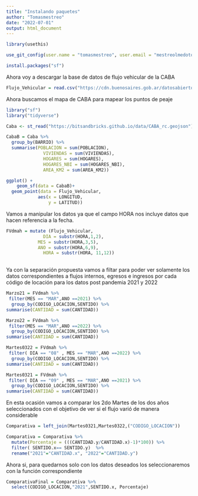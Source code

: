 ```yaml
---
title: "Instalando paquetes"
author: "Tomasmestreo"
date: "2022-07-01"
output: html_document
---
```


```r
library(usethis)
```

```r
use_git_config(user.name = "tomasmestreo", user.email = "mestreolmedotomas@gmail.com")

```


```r
install.packages("sf")
```
Ahora voy a descargar la base de datos de flujo vehicular de la CABA
```r
Flujo_Vehicular = read.csv("https://cdn.buenosaires.gob.ar/datosabiertos/datasets/transporte-y-obras-publicas/flujo-vehicular-anillo-digital/dataset_flujo_vehicular.csv")
```
Ahora buscamos el mapa de CABA para mapear los puntos de peaje

```r
library("sf")
library("tidyverse")
```

```r
Caba <- st_read("https://bitsandbricks.github.io/data/CABA_rc.geojson")
```
```r
CabaB = Caba %>% 
  group_by(BARRIO) %>% 
  summarise(POBLACION = sum(POBLACION),
              VIVIENDAS = sum(VIVIENDAS),
              HOGARES = sum(HOGARES),
              HOGARES_NBI = sum(HOGARES_NBI),
              AREA_KM2 = sum(AREA_KM2))
```

```r
ggplot() + 
    geom_sf(data = CabaB)+ 
  geom_point(data = Flujo_Vehicular,
            aes(x = LONGITUD,
                y = LATITUD))
```
Vamos a manipular los datos ya que el campo HORA nos incluye datos que hacen referencia a la fecha.
                             
```r
FVdmah = mutate (Flujo_Vehicular,
              DIA = substr(HORA,1,2),
            MES = substr(HORA,3,5),
            ANO = substr(HORA,6,9),
              HORA = substr(HORA, 11,12))
              
```

Ya con la separación propuesta vamos a filtar para poder ver solamente los datos correspondientes a flujos internos, egresos e ingresos por cada código de locación para los datos post pandemia 2021 y 2022

```r
Marzo21 = FVdmah %>% 
 filter(MES == "MAR",ANO ==2021) %>% 
  group_by(CODIGO_LOCACION,SENTIDO) %>% 
summarise(CANTIDAD = sum(CANTIDAD))
```

```r
Marzo22 = FVdmah %>% 
 filter(MES == "MAR",ANO ==2022) %>% 
  group_by(CODIGO_LOCACION,SENTIDO) %>% 
summarise(CANTIDAD = sum(CANTIDAD))
```
```r
Martes0322 = FVdmah %>% 
 filter( DIA == "08" , MES == "MAR",ANO ==2022) %>% 
  group_by(CODIGO_LOCACION,SENTIDO) %>% 
summarise(CANTIDAD = sum(CANTIDAD))
```

```r
Martes0321 = FVdmah %>% 
 filter( DIA == "09" , MES == "MAR",ANO ==2021) %>% 
  group_by(CODIGO_LOCACION,SENTIDO) %>% 
summarise(CANTIDAD = sum(CANTIDAD))
```
En esta ocasión vamos a comparar los 2do Martes de los dos años seleccionados con el objetivo de ver si el flujo varió de manera considerable

```r
Comparativa = left_join(Martes0321,Martes0322,("CODIGO_LOCACION"))
```

```r
Comparativa = Comparativa %>% 
  mutate(Porcentaje = (((CANTIDAD.y/CANTIDAD.x)-1)*100)) %>% 
  filter( SENTIDO.x== SENTIDO.y)  %>% 
  rename("2021"="CANTIDAD.x", "2022"="CANTIDAD.y")
```

Ahora si, para quedarnos solo con los datos deseados los seleccionaremos con la función correspondiente

```r
ComparativaFinal = Comparativa %>% 
  select(CODIGO_LOCACION,"2021",SENTIDO.x, Porcentaje)
```


